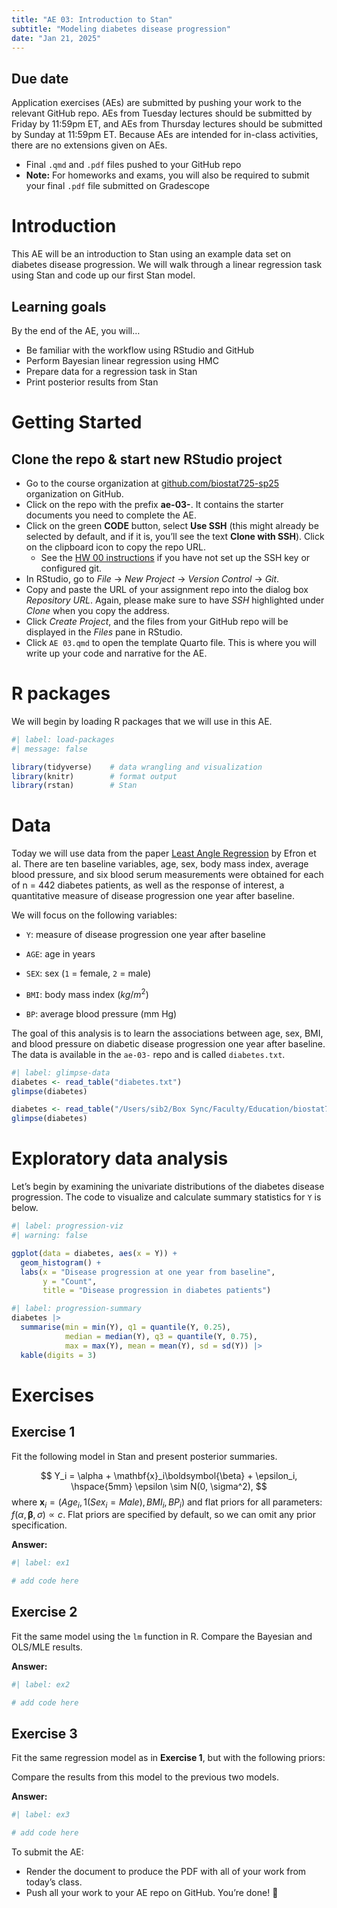 ```yaml
---
title: "AE 03: Introduction to Stan"
subtitle: "Modeling diabetes disease progression"
date: "Jan 21, 2025"
---
```


::: callout-important
## Due date

Application exercises (AEs) are submitted by pushing your work to the relevant GitHub repo. AEs from Tuesday lectures should be submitted by Friday by 11:59pm ET, and AEs from Thursday lectures should be submitted by Sunday at 11:59pm ET. Because AEs are intended for in-class activities, there are no extensions given on AEs.

-   Final `.qmd` and `.pdf` files pushed to your GitHub repo
-   **Note:** For homeworks and exams, you will also be required to submit your final `.pdf` file submitted on Gradescope
:::

# Introduction

This AE will be an introduction to Stan using an example data set on diabetes disease progression. We will walk through a linear regression task using Stan and code up our first Stan model.

## Learning goals

By the end of the AE, you will...

-   Be familiar with the workflow using RStudio and GitHub
-   Perform Bayesian linear regression using HMC
-   Prepare data for a regression task in Stan
-   Print posterior results from Stan

# Getting Started

## Clone the repo & start new RStudio project

-   Go to the course organization at [github.com/biostat725-sp25](https://github.com/biostat725-sp25) organization on GitHub.
-   Click on the repo with the prefix **ae-03-**. It contains the starter documents you need to complete the AE.
-   Click on the green **CODE** button, select **Use SSH** (this might already be selected by default, and if it is, you'll see the text **Clone with SSH**). Click on the clipboard icon to copy the repo URL.
    -   See the [HW 00 instructions](https://biostat725-sp25.netlify.app/hw/hw-00#connect-rstudio-and-github) if you have not set up the SSH key or configured git.
-   In RStudio, go to *File* $\rightarrow$ *New Project* $\rightarrow$ *Version Control* $\rightarrow$ *Git*.
-   Copy and paste the URL of your assignment repo into the dialog box *Repository URL*. Again, please make sure to have *SSH* highlighted under *Clone* when you copy the address.
-   Click *Create Project*, and the files from your GitHub repo will be displayed in the *Files* pane in RStudio.
-   Click `AE 03.qmd` to open the template Quarto file. This is where you will write up your code and narrative for the AE.

# R packages

We will begin by loading R packages that we will use in this AE.

```r
#| label: load-packages
#| message: false

library(tidyverse)    # data wrangling and visualization
library(knitr)        # format output
library(rstan)        # Stan
```

# Data

Today we will use data from the paper [Least Angle Regression](https://projecteuclid.org/journals/annals-of-statistics/volume-32/issue-2/Least-angle-regression/10.1214/009053604000000067.full) by Efron et al. There are ten baseline variables, age, sex, body mass index, average blood pressure, and six blood serum measurements were obtained for each of n = 442 diabetes patients, as well as the response of interest, a quantitative measure of disease progression one year after baseline.

We will focus on the following variables:

-   `Y`: measure of disease progression one year after baseline

-   `AGE`: age in years

-   `SEX`: sex (`1` = female, `2` = male)

-   `BMI`: body mass index ($kg/m^2$)

-   `BP`: average blood pressure (mm Hg)

The goal of this analysis is to learn the associations between age, sex, BMI, and blood pressure on diabetic disease progression one year after baseline. The data is available in the `ae-03-` repo and is called `diabetes.txt`.

```r
#| label: glimpse-data
diabetes <- read_table("diabetes.txt")
glimpse(diabetes)
```

```r
diabetes <- read_table("/Users/sib2/Box Sync/Faculty/Education/biostat725-sp25/repos/AE 03/diabetes.txt")
glimpse(diabetes)
```

# Exploratory data analysis

Let's begin by examining the univariate distributions of the diabetes disease progression. The code to visualize and calculate summary statistics for `Y` is below.

```r
#| label: progression-viz
#| warning: false

ggplot(data = diabetes, aes(x = Y)) + 
  geom_histogram() +
  labs(x = "Disease progression at one year from baseline", 
       y = "Count",
       title = "Disease progression in diabetes patients")
```

```r
#| label: progression-summary
diabetes |>
  summarise(min = min(Y), q1 = quantile(Y, 0.25), 
            median = median(Y), q3 = quantile(Y, 0.75), 
            max = max(Y), mean = mean(Y), sd = sd(Y)) |>
  kable(digits = 3)
```

# Exercises

## Exercise 1

Fit the following model in Stan and present posterior summaries.

$$
Y_i = \alpha + \mathbf{x}_i\boldsymbol{\beta} + \epsilon_i, \hspace{5mm} \epsilon \sim N(0, \sigma^2),
$$
where $\mathbf{x}_i = (Age_i, 1(Sex_i = Male), BMI_i, BP_i)$ and flat priors for all parameters: $f(\alpha,\boldsymbol{\beta},\sigma) \propto c.$ Flat priors are specified by default, so we can omit any prior specification.

**Answer:**

```r
#| label: ex1

# add code here

```

## Exercise 2

Fit the same model using the `lm` function in R. Compare the Bayesian and OLS/MLE results.

**Answer:**

```r
#| label: ex2

# add code here

```

## Exercise 3

Fit the same regression model as in **Exercise 1**, but with the following priors:

\begin{align*}
\alpha &\sim N(0,10)\\
\beta_j &\sim N(0,10),\quad j=1,\ldots,p\\
\sigma^2 &\sim \text{Inv-Gamma}(3,1).
\end{align*}

Compare the results from this model to the previous two models.

**Answer:**

```r
#| label: ex3

# add code here

```

::: callout-important
To submit the AE:

-   Render the document to produce the PDF with all of your work from today's class.
-   Push all your work to your AE repo on GitHub. You're done! 🎉
:::
